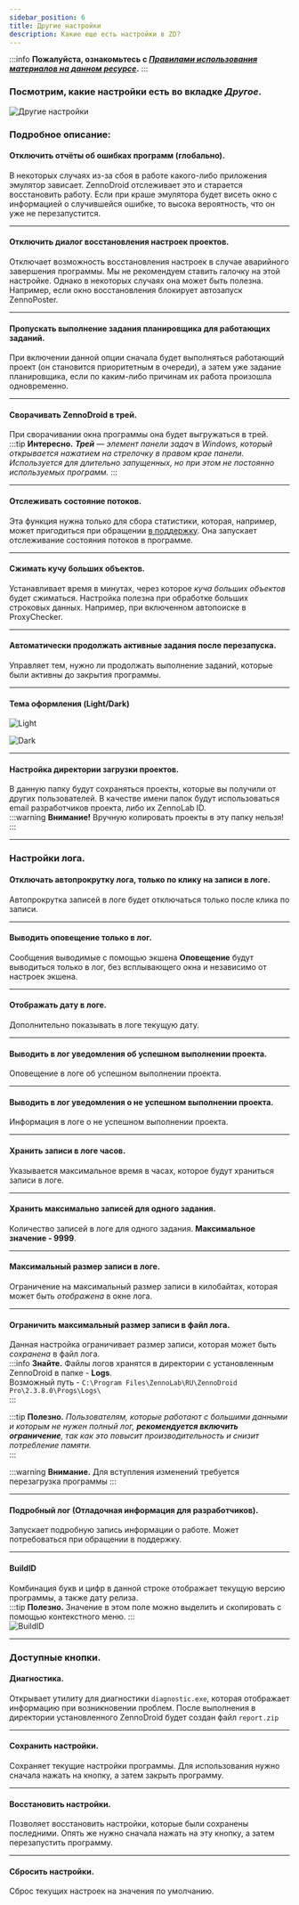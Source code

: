 ```yaml
---
sidebar_position: 6
title: Другие настройки
description: Какие еще есть настройки в ZD?
---
```


:::info **Пожалуйста, ознакомьтесь с [*Правилами использования материалов на данном ресурсе*](../Disclaimer).**
:::

### Посмотрим, какие настройки есть во вкладке *Другое*.  

![Другие настройки](./assets/Other_Settings/Other_Settings_pic1.png)

### Подробное описание:  
#### Отключить отчёты об ошибках программ (глобально).  
В некоторых случаях из-за сбоя в работе какого-либо приложения эмулятор зависает. ZennoDroid отслеживает это и старается восстановить работу. Если при краше эмулятора будет висеть окно с информацией о случившейся ошибке, то высока вероятность, что он уже не перезапустится.    
_______________________________________________
#### Отключить диалог восстановления настроек проектов.  
Отключает возможность восстановления настроек в случае аварийного завершения программы. Мы не рекомендуем ставить галочку на этой настройке. Однако в некоторых случаях она может быть полезна. Например, если окно восстановления блокирует автозапуск ZennoPoster.  
_______________________________________________
#### Пропускать выполнение задания планировщика для работающих заданий.  
При включении данной опции сначала будет выполняться работающий проект (он становится приоритетным в очереди), а затем уже задание планировщика, если по каким-либо причинам их работа произошла одновременно.  
_______________________________________________
#### Сворачивать ZennoDroid в трей.  
При сворачивании окна программы она будет выгружаться в трей.  
:::tip **Интересно.**
***Трей** — элемент панели задач в Windows, который открывается нажатием на стрелочку в правом крае панели. Используется для длительно запущенных, но при этом не постоянно используемых программ.* 
:::  
_______________________________________________
#### Отслеживать состояние потоков.  
Эта функция нужна только для сбора статистики, которая, например, может пригодиться при обращении [в поддержку](https://helpdesk.zennolab.com/ru/conversation/new). Она запускает отслеживание состояния потоков в программе.  
_______________________________________________
#### Сжимать кучу больших объектов.  
Устанавливает время в минутах, через которое *куча больших объектов* будет сжиматься. Настройка полезна при обработке больших строковых данных. Например, при включенном автопоиске в ProxyChecker.  
_______________________________________________
#### Автоматически продолжать активные задания после перезапуска.  
Управляет тем, нужно ли продолжать выполнение заданий, которые были активны до закрытия программы.  
_______________________________________________
#### Тема оформления (Light/Dark)  
![Light](./assets/Other_Settings/Other_Settings_pic2.png)  

![Dark](./assets/Other_Settings/Other_Settings_pic3.png)
_______________________________________________
#### Настройка директории загрузки проектов.  
В данную папку будут сохраняться проекты, которые вы получили от других пользователей. В качестве имени папок будут использоваться email разработчиков проекта, либо их ZennoLab ID.  
:::warning **Внимание!**
Вручную копировать проекты в эту папку нельзя!
::: 
_______________________________________________
### Настройки лога.  
#### Отключать автопрокрутку лога, только по клику на записи в логе. 
Автопрокрутка записей в логе будет отключаться только после клика по записи.  
_______________________________________________
#### Выводить оповещение только в лог.  
Сообщения выводимые с помощью экшена **Оповещение** будут выводиться только в лог, без всплывающего окна и независимо от настроек экшена.  
_______________________________________________
#### Отображать дату в логе.  
Дополнительно показывать в логе текущую дату.  
_______________________________________________
#### Выводить в лог уведомления об успешном выполнении проекта.  
Оповещение в логе об успешном выполнении проекта.  
_______________________________________________
#### Выводить в лог уведомления о не успешном выполнении проекта.  
Информация в логе о не успешном выполнении проекта.  
_______________________________________________
#### Хранить записи в логе часов.  
Указывается максимальное время в часах, которое будут храниться записи в логе.  
_______________________________________________
#### Хранить максимально записей для одного задания.  
Количество записей в логе для одного задания. **Максимальное значение - 9999**.  
_______________________________________________
#### Максимальный размер записи в логе.  
Ограничение на максимальный размер записи в килобайтах, которая может быть *отображена* в окне лога.  
_______________________________________________
#### Ограничить максимальный размер записи в файл лога.  
Данная настройка ограничивает размер записи, которая может быть *сохранена* в файл лога.  
:::info **Знайте.**
Файлы логов хранятся в директории с установленным ZennoDroid в папке - **Logs**.  
Возможный путь - `C:\Program Files\ZennoLab\RU\ZennoDroid Pro\2.3.8.0\Progs\Logs\`  
:::  

:::tip **Полезно.**
*Пользователям, которые работают с большими данными и которым не нужен полный лог, **рекомендуется включить ограничение**, так как это повысит производительность и снизит потребление памяти.*  
:::  

:::warning **Внимание.**
Для вступления изменений требуется перезагрузка программы
:::  
_______________________________________________
#### Подробный лог (Отладочная информация для разработчиков).  
Запускает подробную запись информации о работе. Может потребоваться при обращении в поддержку.  
_______________________________________________
#### BuildID  
Комбинация букв и цифр в данной строке отображает текущую версию программы, а также дату релиза.  
:::tip **Полезно.**
Значение в этом поле можно выделить и скопировать с помощью контекстного меню.
:::  
![BuildID](./assets/Other_Settings/Other_Settings_pic4.gif)
_______________________________________________
### Доступные кнопки.  
#### Диагностика.  
Открывает утилиту для диагностики `diagnostic.exe`, которая отображает информацию при возникновении проблем. После выполнения в директории установленного ZennoDroid будет создан файл `report.zip`  
_______________________________________________
#### Сохранить настройки.  
Сохраняет текущие настройки программы. Для использования нужно сначала нажать на кнопку, а затем закрыть программу.  
_______________________________________________
#### Восстановить настройки.  
Позволяет восстановить настройки, которые были сохранены последними. Опять же нужно сначала нажать на эту кнопку, а затем перезапустить программу.  
_______________________________________________
#### Сбросить настройки.  
Сброс текущих настроек на значения по умолчанию.